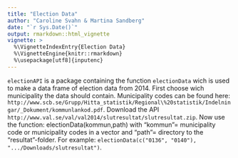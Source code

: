 ```yaml
---
title: "Election Data"
author: "Caroline Svahn & Martina Sandberg"
date: "`r Sys.Date()`"
output: rmarkdown::html_vignette
vignette: >
  %\VignetteIndexEntry{Election Data}
  %\VignetteEngine{knitr::rmarkdown}
  %\usepackage[utf8]{inputenc}
---
```




`electionAPI` is a package containing the function `electionData` wich is used to make a data frame of election data from 2014. First choose wich municipality the data should contain. Municipality codes can be found here: `http://www.scb.se/Grupp/Hitta_statistik/Regional\%20statistik/Indelningar/_Dokument/kommunlankod.pdf`. Download the API `http://www.val.se/val/val2014/slutresultat/slutresultat.zip`. Now use the function: electionData(kommun,path) with "kommun"= municipality code or municipality codes in a vector and "path"= directory to the "resultat"-folder. For example: `electionData(c("0136", "0140"), ".../Downloads/slutresultat")`.

